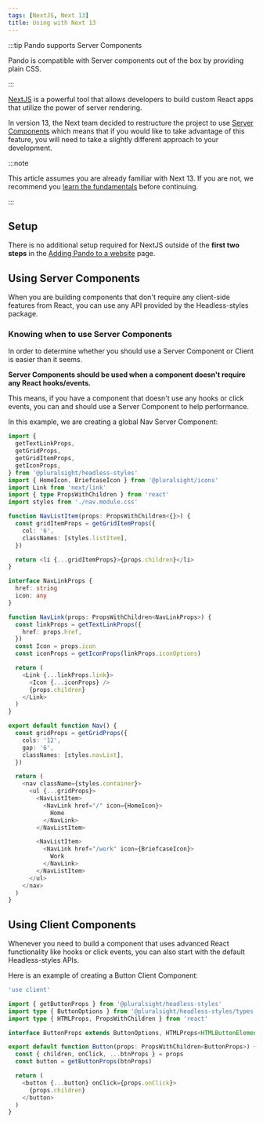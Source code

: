```yaml
---
tags: [NextJS, Next 13]
title: Using with Next 13
---
```


:::tip Pando supports Server Components

Pando is compatible with Server components out of the box by providing plain CSS.

:::

[NextJS](https://beta.nextjs.org/docs/getting-started) is a powerful tool that allows developers to build custom React apps that utilize the power of server rendering.

In version 13, the Next team decided to restructure the project to use [Server Components](https://beta.nextjs.org/docs/rendering/server-and-client-components) which means that if you would like to take advantage of this feature, you will need to take a slightly different approach to your development.

:::note

This article assumes you are already familiar with Next 13. If you are not, we recommend you [learn the fundamentals](https://beta.nextjs.org/docs/getting-started) before continuing.

:::

## Setup

There is no additional setup required for NextJS outside of the **first two steps** in the [Adding Pando to a website](../get-started/installation/add-to-website.mdx) page.

## Using Server Components

When you are building components that don't require any client-side features from React, you can use any API provided by the Headless-styles package.

### Knowing when to use Server Components

In order to determine whether you should use a Server Component or Client is easier than it seems.

**Server Components should be used when a component doesn't require any React hooks/events.**

This means, if you have a component that doesn't use any hooks or click events, you can and should use a Server Component to help performance.

In this example, we are creating a global Nav Server Component:

```typescript showLineNumbers title="Creating a Nav Component"
import {
  getTextLinkProps,
  getGridProps,
  getGridItemProps,
  getIconProps,
} from '@pluralsight/headless-styles'
import { HomeIcon, BriefcaseIcon } from '@pluralsight/icons'
import Link from 'next/link'
import { type PropsWithChildren } from 'react'
import styles from './nav.module.css'

function NavListItem(props: PropsWithChildren<{}>) {
  const gridItemProps = getGridItemProps({
    col: '6',
    classNames: [styles.listItem],
  })

  return <li {...gridItemProps}>{props.children}</li>
}

interface NavLinkProps {
  href: string
  icon: any
}

function NavLink(props: PropsWithChildren<NavLinkProps>) {
  const linkProps = getTextLinkProps({
    href: props.href,
  })
  const Icon = props.icon
  const iconProps = getIconProps(linkProps.iconOptions)

  return (
    <Link {...linkProps.link}>
      <Icon {...iconProps} />
      {props.children}
    </Link>
  )
}

export default function Nav() {
  const gridProps = getGridProps({
    cols: '12',
    gap: '6',
    classNames: [styles.navList],
  })

  return (
    <nav className={styles.container}>
      <ul {...gridProps}>
        <NavListItem>
          <NavLink href="/" icon={HomeIcon}>
            Home
          </NavLink>
        </NavListItem>

        <NavListItem>
          <NavLink href="/work" icon={BriefcaseIcon}>
            Work
          </NavLink>
        </NavListItem>
      </ul>
    </nav>
  )
}
```

## Using Client Components

Whenever you need to build a component that uses advanced React functionality like hooks or click events, you can also start with the default Headless-styles APIs.

Here is an example of creating a Button Client Component:

```typescript showLineNumbers title="Button Component"
'use client'

import { getButtonProps } from '@pluralsight/headless-styles'
import type { ButtonOptions } from '@pluralsight/headless-styles/types'
import type { HTMLProps, PropsWithChildren } from 'react'

interface ButtonProps extends ButtonOptions, HTMLProps<HTMLButtonElement> {}

export default function Button(props: PropsWithChildren<ButtonProps>) {
  const { children, onClick, ...btnProps } = props
  const button = getButtonProps(btnProps)

  return (
    <button {...button} onClick={props.onClick}>
      {props.children}
    </button>
  )
}
```
